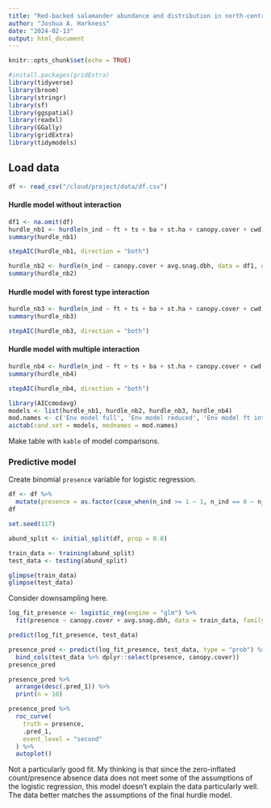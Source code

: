 ```yaml
---
title: "Red-backed salamander abundance and distribution in north-central Massachusetts"
author: "Joshua A. Harkness"
date: "2024-02-13"
output: html_document
---
```


```r
knitr::opts_chunk$set(echo = TRUE)
```

```r
#install.packages(gridExtra)
library(tidyverse)
library(broom)
library(stringr)
library(sf)
library(ggspatial)
library(readxl)
library(GGally)
library(gridExtra)
library(tidymodels)
```

## Load data
```r
df <- read_csv("/cloud/project/data/df.csv")
```

#### Hurdle model without interaction

```r
df1 <- na.omit(df)
hurdle_nb1 <- hurdle(n_ind ~ ft + ts + ba + st.ha + canopy.cover + cwd.con + vcwd.con + avg.dc + tot.snags + avg.snag.dbh + soil.ph, data = df1, dist = "negbin")
summary(hurdle_nb1)
```


```r
stepAIC(hurdle_nb1, direction = "both")
```
```r
hurdle_nb2 <- hurdle(n_ind ~ canopy.cover + avg.snag.dbh, data = df1, dist = "negbin")
summary(hurdle_nb2)
```
#### Hurdle model with forest type interaction
```r
hurdle_nb3 <- hurdle(n_ind ~ ft + ts + ba + st.ha + canopy.cover + cwd.con + vcwd.con + avg.dc + tot.snags + avg.snag.dbh + soil.ph + ft*ts + ts*ba + ts*soil.ph + ft*ba + ft*soil.ph, data = df1, dist = "negbin")
summary(hurdle_nb3)
```
```r
stepAIC(hurdle_nb3, direction = "both")
```


#### Hurdle model with multiple interaction
```r
hurdle_nb4 <- hurdle(n_ind ~ ft + ts + ba + st.ha + canopy.cover + cwd.con + vcwd.con + avg.dc + tot.snags + avg.snag.dbh + soil.ph + ft*ts + ts*ba + ts*soil.ph + ft*ba + ft*soil.ph + cwd.con * vcwd.con + st.ha * canopy.cover, data = df1, dist = "negbin")
summary(hurdle_nb4)
```
```r
stepAIC(hurdle_nb4, direction = "both")
```

```r
library(AICcmodavg)
models <- list(hurdle_nb1, hurdle_nb2, hurdle_nb3, hurdle_nb4)
mod.names <- c('Env model full', 'Env model reduced', 'Env model ft interaction', 'Env model mult interactions')
aictab(cand.set = models, modnames = mod.names)
```
Make table with `kable` of model comparisons.

### Predictive model
Create binomial `presence` variable for logistic regression.
```r
df <- df %>%
  mutate(presence = as.factor(case_when(n_ind >= 1 ~ 1, n_ind == 0 ~ n_ind)))
df
```

```r
set.seed(117)

abund_split <- initial_split(df, prop = 0.8)

train_data <- training(abund_split)
test_data <- testing(abund_split)
```

```r
glimpse(train_data)
glimpse(test_data)
```
Consider downsampling here.

```r
log_fit_presence <- logistic_reg(engine = "glm") %>%
  fit(presence ~ canopy.cover + avg.snag.dbh, data = train_data, family = "binomial")
```

```r
predict(log_fit_presence, test_data)
```

```r
presence_pred <- predict(log_fit_presence, test_data, type = "prob") %>%
  bind_cols(test_data %>% dplyr::select(presence, canopy.cover))
presence_pred
```

```r
presence_pred %>%
  arrange(desc(.pred_1)) %>%
  print(n = 10)
```


```r
presence_pred %>%
  roc_curve(
    truth = presence,
    .pred_1,
    event_level = "second"
  ) %>%
  autoplot()


```
Not a particularly good fit.  My thinking is that since the zero-inflated count/presence absence data does not meet some of the assumptions of the logistic regression, this model doesn't explain the data particularly well.  The data better matches the assumptions of the final hurdle model.

